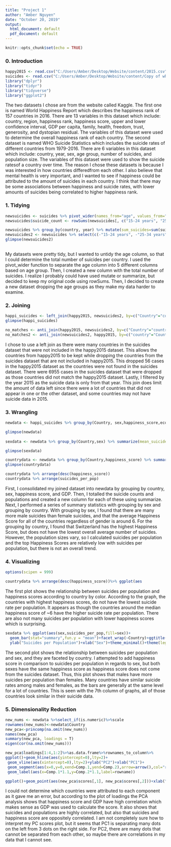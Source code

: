 ```yaml
---
title: "Project 1"
author: "Amber Nguyen"
date: "October 20, 2019"
output:
  html_document: default
  pdf_document: default
---
```


```r
knitr::opts_chunk$set(echo = TRUE)
```

### 0. Introduction


```R
happy2015 <- read.csv("C:/Users/Amber/Desktop/Website/content/2015.csv")
suicides <- read.csv("C:/Users/Amber/Desktop/Website/content/Copy of who_suicide_statistics.csv")
library("dplyr")
library("tidyr")
library("tidyverse")
library("ggplot2")
```

The two datasets I chose are from the website called Kaggle. The first one is named World Happiness Report which describes the happiness rank of 157 countries in 2016. There are 13 variables in this dataset which include: country, region, happiness rank, happiness score,
upper and lower confidence interval, GDP per capita, family, health, freedom, trust, generosity, and dystopian residual. The variables of this dataset were used to determine the overall happiness rank of each country. The second dataset is named WHO Suicide Statistics which includes the suicide rates of different countries from 1979-2016. There are 6 variables in this dataset which include: country, year, sex, age group, number of suicides, and population size. The variables of this dataset were used to show the suicide ratesof a country over time. The reason I chose these datasets is because I was interested in how countries differedfrom each other. I also believe that mental health is very important, and I wanted to see if happiness could be attributed to the amount of suicides in each country. I think that there may be some associations between happiness and suicide rates, with lower amounts of suicides being correlated to higher happiness rank.

### 1. Tidying



```R
newsuicides <- suicides %>% pivot_wider(names_from="age", values_from="suicides_no")
newsuicides$suicide_count <- rowSums(newsuicides[, c("15-24 years", "25-34 years", "35-54 years", "5-14 years", "55-74 years", "75+ years")], na.rm = TRUE) 

newsuicides %>% group_by(country, year) %>% mutate(sum_suicides=sum(suicide_count))
newsuicides2 <- newsuicides %>% select(c(-"15-24 years", -"25-34 years", -"35-54 years", -"5-14 years", -"55-74 years", -"75+ years")) %>% group_by(country, year)
glimpse(newsuicides2)
                                          
```

My datasets were pretty tidy, but I wanted to untidy the age column, so that I could determine the total number of suicides per country. I used the pivot_wider function to separate the age column into 5 different columns based on age group. Then, I created a new column with the total number of suicides. I realize I probably could have used mutate or summarize, but decided to keep my original code using rowSums. Then, I decided to create a new dataset dropping the age groups as they make my data harder to examine. 

### 2. Joining


```R
happi_suicides <- left_join(happy2015, newsuicides2, by=c("Country"="country"))%>%filter(year=="2015")
glimpse(happi_suicides)

no_matches <- anti_join(happy2015, newsuicides2, by=c("Country"="country"))
no_matches2 <- anti_join(newsuicides2, happy2015, by=c("country"="Country"))
```

I chose to use a left join as there were many countries in the suicides dataset that were not included in the happy2015 dataset. This allows the countries from happy2015 to be kept while dropping the countries from the suicides dataset that are not included in happy2015. This dropped 56 cases in the happy2015 dataset as the countries were not found in the suicides dataset. There were 6955 cases in the suicides dataset that were dropped as those countries did not match the happy2015 dataset. Lastly, I filtered by the year 2015 as the suicide data is only from that year. This join does limit the amount of data left since there were a lot of countries that did not appear in one or the other dataset, and some countries may not have suicide data in 2015.

### 3. Wrangling


```R
newdata <- happi_suicides %>% group_by(Country, sex,happiness_score,economy_gdp)%>% summarize(sum_suicides=sum(suicide_count),sum_population=sum(population)) %>% ungroup() 

glimpse(newdata)
 
sexdata <- newdata %>% group_by(Country,sex) %>% summarize(mean_suicides=mean(sum_suicides), mean_population=mean(sum_population,na.rm=TRUE),sd_suicides=sd(sum_suicides),sd_population=sd(sum_population,na.rm=TRUE), median_suicides=median(sum_suicides), median_pop=median(sum_population,na.rm=TRUE), mean_happy=mean(happiness_score)) %>% mutate(suicides_per_pop=mean_suicides/mean_population)

glimpse(sexdata)

countrydata <- newdata %>% group_by(Country,happiness_score) %>% summarize(mean_suicides=mean(sum_suicides), mean_population=mean(sum_population,na.rm=TRUE), sd_suicides=sd(sum_suicides),sd_population=sd(sum_population,na.rm=TRUE), median_suicides=median(sum_suicides), median_pop=median(sum_population,na.rm=TRUE)) %>% mutate(suicides_per_pop=mean_suicides/mean_population)
glimpse(countrydata)

countrydata %>% arrange(desc(happiness_score))
countrydata %>% arrange(suicides_per_pop)
```
First, I consolidated my joined dataset into newdata by grouping by country, sex, happiness score, and GDP. Then, I totalled the suicide counts and populations and created a new column for each of these using summarize. Next, I performed a series of summary statistics with grouping by sex and grouping by country. With grouping by sex, I found that there are many more male suicides than female suicides, and that the average Happiness Score for all of the countries regardless of gender is around 6. For the grouping by country, I found that Switzerland has the highest Happiness Score, but does not have the lowest overall average number of suicides. However, the population sizes vary, so I calculated suicides per population and the top Happiness Scores are relatively low with suicides per population, but there is not an overall trend. 

### 4. Visualizing

```R

options(scipen = 999)

countrydata %>% arrange(desc(happiness_score))%>% ggplot(aes                                    (happiness_score,suicides_per_pop,color=Country))+geom_point()+ scale_x_continuous(limits = c(4, 8), breaks = seq(4, 8, by = 0.5))+ ggtitle("Relationship of Suicides per Population and Happiness Score of a Country") + ylab("Suicides per Population") + xlab("Happiness Score")+theme_minimal()+theme(legend.position="none")
```

The first plot shows the relationship between suicides per population and happiness scores according to country by color. According to the graph, the countries with highest happiness scores, do not have the lowest suicide rate per population. It appears as though the countries around the median happiness score of ~6 have the higher suicide rate per population. There are also not many suicides per population with lower happiness scores which is surprising.

```R
sexdata %>% ggplot(aes(sex,suicides_per_pop,fill=sex))+
  geom_bar(stat="summary",fun.y = "mean")+facet_wrap(~Country)+ggtitle("Relationship of Suicides per Population of Each Sex of a Country")+
  ylab("Suicides per Population")+xlab("Sex")+theme_minimal()+theme(legend.position="none")

```

The second plot shows the relationship between suicides per population and sex, and they are faceted by country. I attempted to add happiness score in comparison to suicides per population in regards to sex, but both sexes have the same happiness score as happiness score does not come from the suicides dataset. Thus, this plot shows that males have more suicides per population than females. Many countries have similar suicide rates among males and females, as the bars are generally at the same level for a lot of countries. This is seen with the 7th column of graphs, all of those countries look similar in their suicide data.  

### 5. Dimensionality Reduction

```R
new_nums <- newdata %>%select_if(is.numeric)%>%scale
rownames(new_nums)<-newdata$Country
new_pca<-princomp(na.omit(new_nums))
names(new_pca)
summary(new_pca, loadings = T)
eigen(cor(na.omit(new_nums)))

new_pca$loadings[1:4,1:2]%>%as.data.frame%>%rownames_to_column%>%
ggplot()+geom_hline(aes(yintercept=0),lty=2)+
 geom_vline(aes(xintercept=0),lty=2)+ylab("PC2")+xlab("PC1")+
 geom_segment(aes(x=0,y=0,xend=Comp.1,yend=Comp.2),arrow=arrow(),col="red")+
 geom_label(aes(x=Comp.1*1.1,y=Comp.2*1.1,label=rowname))

ggplot()+geom_point(aes(new_pca$scores[,1], new_pca$scores[,2]))+xlab("PC1")+ylab("PC2")
```

I could not determine which countries were attributed to each component as it gave me an error, but according to the plot of loadings the PCA analysis shows that happiness score and GDP have high correlation which makes sense as GDP was used to calculate the score. It also shows that suicides and populations are highly correlated, but also that suicides and happiness score are oppositely correlated. I am not completely sure how to interpret my PC scores plot, but it seems that PC1 is separating many dots on the left from 3 dots on the right side. For PC2, there are many dots that cannot be separated from each other, so maybe there are correlations in my data that I cannot see. 